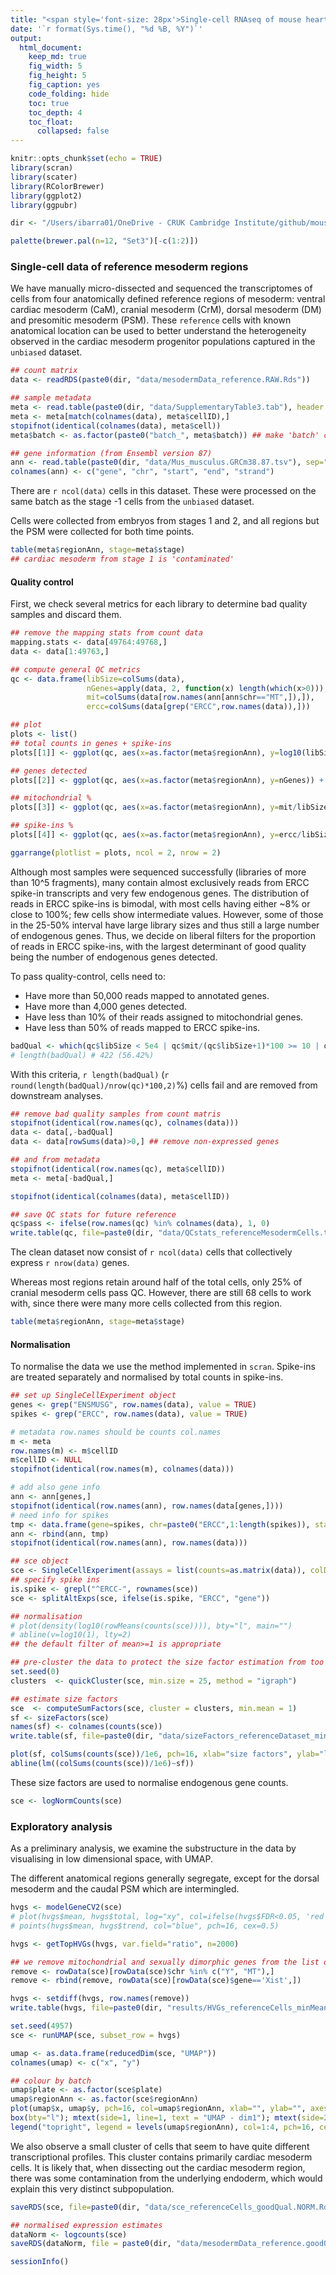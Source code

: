 ```yaml
---
title: "<span style='font-size: 28px'>Single-cell RNAseq of mouse heart development</style>"
date: '`r format(Sys.time(), "%d %B, %Y")`'
output:
  html_document:
    keep_md: true
    fig_width: 5
    fig_height: 5
    fig_caption: yes
    code_folding: hide
    toc: true
    toc_depth: 4
    toc_float: 
      collapsed: false
---
```


```r
knitr::opts_chunk$set(echo = TRUE)
library(scran)
library(scater)
library(RColorBrewer)
library(ggplot2)
library(ggpubr)

dir <- "/Users/ibarra01/OneDrive - CRUK Cambridge Institute/github/mouseHeart_2020/"

palette(brewer.pal(n=12, "Set3")[-c(1:2)])
```

### Single-cell data of reference mesoderm regions

We have manually micro-dissected and sequenced the transcriptomes of cells from four anatomically defined reference regions of mesoderm: ventral cardiac mesoderm (CaM), cranial mesoderm (CrM), dorsal mesoderm (DM) and presomitic mesoderm (PSM). These `reference` cells with known anatomical location can be used to better understand the heterogeneity observed in the cardiac mesoderm progenitor populations captured in the `unbiased` dataset. 

```r
## count matrix
data <- readRDS(paste0(dir, "data/mesodermData_reference.RAW.Rds"))

## sample metadata
meta <- read.table(paste0(dir, "data/SupplementaryTable3.tab"), header = TRUE, sep="\t", stringsAsFactors = FALSE)
meta <- meta[match(colnames(data), meta$cellID),]
stopifnot(identical(colnames(data), meta$cell))
meta$batch <- as.factor(paste0("batch_", meta$batch)) ## make 'batch' categorical

## gene information (from Ensembl version 87)
ann <- read.table(paste0(dir, "data/Mus_musculus.GRCm38.87.tsv"), sep="\t", header = TRUE, row.names = 1, stringsAsFactors = FALSE)
colnames(ann) <- c("gene", "chr", "start", "end", "strand")
```

There are `r ncol(data)` cells in this dataset. These were processed on the same batch as the stage -1 cells from the `unbiased` dataset. 

Cells were collected from embryos from stages 1 and 2, and all regions but the PSM were collected for both time points.

```r
table(meta$regionAnn, stage=meta$stage)
## cardiac mesoderm from stage 1 is 'contaminated'
```


#### Quality control

First, we check several metrics for each library to determine bad quality samples and discard them.

```r
## remove the mapping stats from count data
mapping.stats <- data[49764:49768,]
data <- data[1:49763,]

## compute general QC metrics
qc <- data.frame(libSize=colSums(data), 
                 nGenes=apply(data, 2, function(x) length(which(x>0))),
                 mit=colSums(data[row.names(ann[ann$chr=="MT",]),]),
                 ercc=colSums(data[grep("ERCC",row.names(data)),]))

## plot
plots <- list()
## total counts in genes + spike-ins
plots[[1]] <- ggplot(qc, aes(x=as.factor(meta$regionAnn), y=log10(libSize+1))) + geom_violin() + geom_boxplot(width=0.05) + theme_classic() + theme(legend.position="none") + ylab(expression('log'[10]*' library size')) + xlab("batch") + geom_hline(yintercept = log10(50000), lwd=0.25, lty=2, col="grey") + ggtitle("total reads in genes") + theme(plot.title = element_text(face="bold", hjust=0.5))

## genes detected
plots[[2]] <- ggplot(qc, aes(x=as.factor(meta$regionAnn), y=nGenes)) + geom_violin() + geom_boxplot(width=0.05) + theme_classic() + theme(legend.position="none") + ylab("total genes") + xlab("batch") + geom_hline(yintercept = 4000, lwd=0.25, lty=2, col="grey") + ggtitle("number of genes detected") + theme(plot.title = element_text(face="bold", hjust=0.5))

## mitochondrial %
plots[[3]] <- ggplot(qc, aes(x=as.factor(meta$regionAnn), y=mit/libSize*100)) + geom_violin() + geom_boxplot(width=0.05) + theme_classic() + theme(legend.position="none") + ylab("% reads in MT genes") + xlab("batch") + geom_hline(yintercept = 10, lwd=0.25, lty=2, col="grey") + ggtitle("% reads in mitochondrial genes") + theme(plot.title = element_text(face="bold", hjust=0.5))

## spike-ins %
plots[[4]] <- ggplot(qc, aes(x=as.factor(meta$regionAnn), y=ercc/libSize*100)) + geom_violin(scale="width") + geom_boxplot(width=0.05) + theme_classic() + theme(legend.position="none") + ylab("% reads in spike-ins") + xlab("batch") + geom_hline(yintercept = 50, lwd=0.25, lty=2, col="grey") + ggtitle("% reads in ERCC spike-ins") + theme(plot.title = element_text(face="bold", hjust=0.5))

ggarrange(plotlist = plots, ncol = 2, nrow = 2)
```

Although most samples were sequenced successfully (libraries of more than 10^5 fragments), many contain almost exclusively reads from ERCC spike-in transcripts and very few endogenous genes. The distribution of reads in ERCC spike-ins is bimodal, with most cells having either ~8% or close to 100%; few cells show intermediate values. However, some of those in the 25-50% interval have large library sizes and thus still a large number of endogenous genes. Thus, we decide on liberal filters for the proportion of reads in ERCC spike-ins, with the largest determinant of good quality being the number of endogenous genes detected.

To pass quality-control, cells need to:

- Have more than 50,000 reads mapped to annotated genes.
- Have more than 4,000 genes detected.
- Have less than 10% of their reads assigned to mitochondrial genes.
- Have less than 50% of reads mapped to ERCC spike-ins.

```r
badQual <- which(qc$libSize < 5e4 | qc$mit/(qc$libSize+1)*100 >= 10 | qc$ercc/(qc$libSize+1)*100 >= 50 | qc$nGenes <= 4000)
# length(badQual) # 422 (56.42%)
```

With this criteria, `r length(badQual)` (`r round(length(badQual)/nrow(qc)*100,2)`%) cells fail and are removed from downstream analyses.

```r
## remove bad quality samples from count matris
stopifnot(identical(row.names(qc), colnames(data)))
data <- data[,-badQual]
data <- data[rowSums(data)>0,] ## remove non-expressed genes

## and from metadata
stopifnot(identical(row.names(qc), meta$cellID))
meta <- meta[-badQual,]

stopifnot(identical(colnames(data), meta$cellID))

## save QC stats for future reference
qc$pass <- ifelse(row.names(qc) %in% colnames(data), 1, 0)
write.table(qc, file=paste0(dir, "data/QCstats_referenceMesodermCells.tsv"), quote = FALSE, sep="\t")
```

The clean dataset now consist of `r ncol(data)` cells that collectively express `r nrow(data)` genes.

Whereas most regions retain around half of the total cells, only 25% of cranial mesoderm cells pass QC. However, there are still 68 cells to work with, since there were many more cells collected from this region.

```r
table(meta$regionAnn, stage=meta$stage)
```

#### Normalisation

To normalise the data we use the method implemented in `scran`. Spike-ins are treated separately and normalised by total counts in spike-ins.

```r
## set up SingleCellExperiment object
genes <- grep("ENSMUSG", row.names(data), value = TRUE)
spikes <- grep("ERCC", row.names(data), value = TRUE)

# metadata row.names should be counts col.names
m <- meta
row.names(m) <- m$cellID
m$cellID <- NULL
stopifnot(identical(row.names(m), colnames(data)))

# add also gene info
ann <- ann[genes,]
stopifnot(identical(row.names(ann), row.names(data[genes,])))
# need info for spikes
tmp <- data.frame(gene=spikes, chr=paste0("ERCC",1:length(spikes)), start=1, end=2, strand=1, row.names = spikes)
ann <- rbind(ann, tmp)
stopifnot(identical(row.names(ann), row.names(data)))

## sce object
sce <- SingleCellExperiment(assays = list(counts=as.matrix(data)), colData = m, rowData = ann[,1:2])
## specify spike ins
is.spike <- grepl("^ERCC-", rownames(sce))
sce <- splitAltExps(sce, ifelse(is.spike, "ERCC", "gene"))

## normalisation
# plot(density(log10(rowMeans(counts(sce)))), bty="l", main="")
# abline(v=log10(1), lty=2)
## the default filter of mean>=1 is appropriate

## pre-cluster the data to protect the size factor estimation from too many DEGs
set.seed(0)
clusters  <- quickCluster(sce, min.size = 25, method = "igraph")

## estimate size factors
sce  <- computeSumFactors(sce, cluster = clusters, min.mean = 1)
sf <- sizeFactors(sce)
names(sf) <- colnames(counts(sce))
write.table(sf, file=paste0(dir, "data/sizeFactors_referenceDataset_minMean1.tsv"), quote = FALSE, sep = "\t")

plot(sf, colSums(counts(sce))/1e6, pch=16, xlab="size factors", ylab="library size (millions)", bty="l")
abline(lm((colSums(counts(sce))/1e6)~sf))
```

These size factors are used to normalise endogenous gene counts.

```r
sce <- logNormCounts(sce)
```


### Exploratory analysis

As a preliminary analysis, we examine the substructure in the data by visualising in low dimensional space, with UMAP.

The different anatomical regions generally segregate, except for the dorsal mesoderm and the caudal PSM which are intermingled.

```r
hvgs <- modelGeneCV2(sce)
# plot(hvgs$mean, hvgs$total, log="xy", col=ifelse(hvgs$FDR<0.05, 'red', 'black'))
# points(hvgs$mean, hvgs$trend, col="blue", pch=16, cex=0.5)

hvgs <- getTopHVGs(hvgs, var.field="ratio", n=2000)

## we remove mitochondrial and sexually dimorphic genes from the list of HVGs
remove <- rowData(sce)[rowData(sce)$chr %in% c("Y", "MT"),]
remove <- rbind(remove, rowData(sce)[rowData(sce)$gene=='Xist',])

hvgs <- setdiff(hvgs, row.names(remove))
write.table(hvgs, file=paste0(dir, "results/HVGs_referenceCells_minMean1_FDR0.05.tsv"), quote = FALSE, col.names = FALSE, row.names = FALSE)

set.seed(4957)
sce <- runUMAP(sce, subset_row = hvgs)

umap <- as.data.frame(reducedDim(sce, "UMAP"))
colnames(umap) <- c("x", "y")

## colour by batch
umap$plate <- as.factor(sce$plate)
umap$regionAnn <- as.factor(sce$regionAnn)
plot(umap$x, umap$y, pch=16, col=umap$regionAnn, xlab="", ylab="", axes=FALSE, main="anatomical region")
box(bty="l"); mtext(side=1, line=1, text = "UMAP - dim1"); mtext(side=2, line=1, text = "UMAP - dim2")
legend("topright", legend = levels(umap$regionAnn), col=1:4, pch=16, cex=0.75)
```

We also observe a small cluster of cells that seem to have quite different transcriptional profiles. This cluster contains primarily cardiac mesoderm cells. It is likely that, when dissecting out the cardiac mesoderm region, there was some contamination from the underlying endoderm, which would explain this very distinct subpopulation.


```r
saveRDS(sce, file=paste0(dir, "data/sce_referenceCells_goodQual.NORM.Rds"))

## normalised expression estimates
dataNorm <- logcounts(sce)
saveRDS(dataNorm, file = paste0(dir, "data/mesodermData_reference.goodQual.NORM.Rds"))
```


```r
sessionInfo()
```